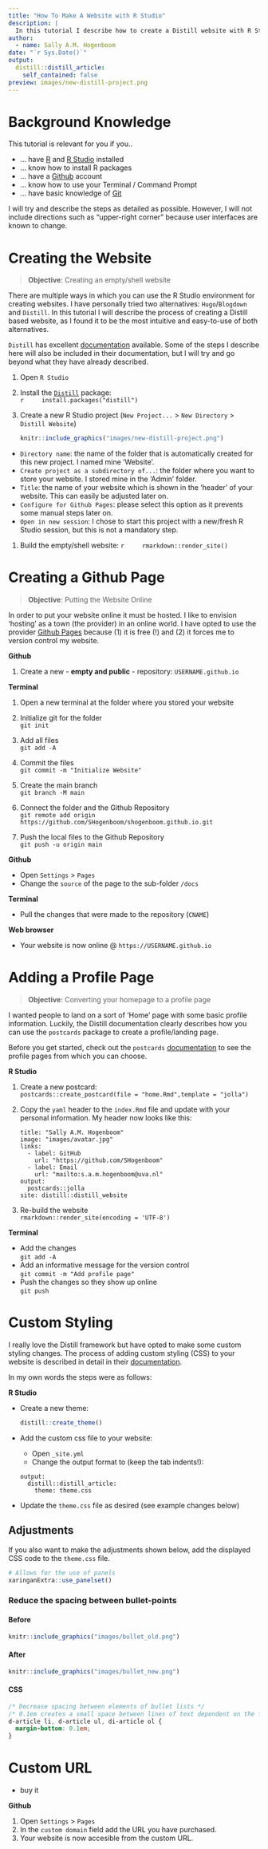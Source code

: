 ```yaml
---
title: "How To Make A Website with R Studio"
description: |
  In this tutorial I describe how to create a Distill website with R Studio and Github Pages. I also describe how I created the profile homepage with the `postcards` package and made some styling (CSS) adjustments.
author:
  - name: Sally A.M. Hogenboom
date: "`r Sys.Date()`"
output:
  distill::distill_article:
    self_contained: false
preview: images/new-distill-project.png
---
```


# Background Knowledge

This tutorial is relevant for you if you..

* ... have [R](https://cloud.r-project.org/) and [R Studio](https://www.rstudio.com/products/rstudio/download/#download) installed
* ... know how to install R packages
* ... have a [Github](https://github.com/) account
* ... know how to use your Terminal / Command Prompt
* ... have basic knowledge of [Git](https://git-scm.com/docs)

I will try and describe the steps as detailed as possible. However, I will not include directions such as "upper-right corner" because user interfaces are known to change. 

# Creating the Website

> **Objective**: Creating an empty/shell website

There are multiple ways in which you can use the R Studio environment for creating websites. I have personally tried two alternatives: `Hugo`/`Blogdown` and `Distill`. In this tutorial I will describe the process of creating a Distill based website, as I found it to be the most intuitive and easy-to-use of both alternatives.

`Distill` has excellent [documentation](https://rstudio.github.io/distill/website.html) available. Some of the steps I describe here will also be included in their documentation, but I will try and go beyond what they have already described.

1. Open `R Studio`  
1. Install the [`Distill`](https://rstudio.github.io/distill/) package:  
    ```r
    install.packages("distill")
    ```
1. Create a new R Studio project 
    (`New Project...` > `New Directory` > `Distill Website`)  

    ```r
    knitr::include_graphics("images/new-distill-project.png")
    ```

  * `Directory name`: the name of the folder that is automatically created for this new project. I named mine 'Website'.
  * `Create project as a subdirectory of...`: the folder where you want to store your website. I stored mine in the 'Admin' folder.
  * `Title`: the name of your website which is shown in the 'header' of your website. This can easily be adjusted later on.
  * `Configure for Github Pages`: please select this option as it prevents some manual steps later on.
  * `Open in new session`: I chose to start this project with a new/fresh R Studio session, but this is not a mandatory step.

1. Build the empty/shell website:
    ```r
    rmarkdown::render_site()
    ```

# Creating a Github Page

> **Objective**: Putting the Website Online

In order to put your website online it must be hosted. I like to envision 'hosting' as a town (the provider) in an online world. I have opted to use the provider [Github Pages](https://pages.github.com/) because (1) it is free (!) and (2) it forces me to version control my website.

**Github**  

1. Create a new  - **empty and public** - repository:
      ```
      USERNAME.github.io
      ```

**Terminal**  

1. Open a new terminal at the folder where you stored your website
1. Initialize git for the folder  
      ```
      git init
      ```
      
1. Add all files  
    ```
    git add -A
    ```
1. Commit the files  
    ```
    git commit -m "Initialize Website"
    ```
1. Create the main branch  
    ```
    git branch -M main
    ```
1. Connect the folder and the Github Repository  
    ```
    git remote add origin https://github.com/SHogenboom/shogenboom.github.io.git
    ```
1. Push the local files to the Github Repository  
    ```
    git push -u origin main
    ```

  
**Github**  

* Open `Settings` > `Pages`
* Change the `source` of the page to the sub-folder `/docs`

**Terminal** 

* Pull the changes that were made to the repository (`CNAME`)

**Web browser**  

* Your website is now online @ `https://USERNAME.github.io`

# Adding a Profile Page

> **Objective**: Converting your homepage to a profile page

I wanted people to land on a sort of 'Home' page with some basic profile information. Luckily, the Distill documentation clearly describes how you can use the `postcards` package to create a profile/landing page.

Before you get started, check out the `postcards` [documentation](https://github.com/seankross/postcards) to see the profile pages from which you can choose.

**R Studio**  

1. Create a new postcard:  
    ```
    postcards::create_postcard(file = "home.Rmd",template = "jolla")
    ```  
    
1. Copy the `yaml` header to the `index.Rmd` file and update with your personal information. My header now looks like this:  

    ```
    title: "Sally A.M. Hogenboom"
    image: "images/avatar.jpg"
    links:
      - label: GitHub
        url: "https://github.com/SHogenboom"
      - label: Email
        url: "mailto:s.a.m.hogenboom@uva.nl"
    output:
      postcards::jolla
    site: distill::distill_website
    ```
    
1. Re-build the website  
    ```
    rmarkdown::render_site(encoding = 'UTF-8')
    ```

**Terminal**  

* Add the changes  
    ```
    git add -A
    ```
* Add an informative message for the version control  
    ```
    git commit -m "Add profile page"
    ```
* Push the changes so they show up online  
    ```
    git push
    ```
    
# Custom Styling  

I really love the Distill framework but have opted to make some custom styling changes. The process of adding custom styling (CSS) to your website is described in detail in their [documentation](https://rstudio.github.io/distill/website.html?panelset1=theme.css&panelset2=theme.css2#theming). 

In my own words the steps were as follows:  

**R Studio** 

* Create a new theme:
  ```r
  distill::create_theme()
  ```
* Add the custom css file to your website:
  * Open `_site.yml`
  * Change the output format to (keep the tab indents!):
  ```
  output:
    distill::distill_article:
      theme: theme.css
  ```
* Update the `theme.css` file as desired (see example changes below)

## Adjustments

If you also want to make the adjustments shown below, add the displayed CSS code to the `theme.css` file.

```r
# Allows for the use of panels
xaringanExtra::use_panelset()
```

### Reduce the spacing between bullet-points

::: {.panelset}
::: {.panel}

#### Before

```r
knitr::include_graphics("images/bullet_old.png")
```

:::

::: {.panel}

#### After

```r
knitr::include_graphics("images/bullet_new.png")
```
:::
  
::: {.panel}

#### CSS

```css
/* Decrease spacing between elements of bullet lists */
/* 0.1em creates a small space between lines of text dependent on the font-size*/
d-article li, d-article ul, di-article ol {
  margin-bottom: 0.1em;
}
```

:::
:::

# Custom URL

* buy it

**Github**

1. Open `Settings` > `Pages`
1. In the `custom domain` field add the URL you have purchased. 
1. Your website is now accesible from the custom URL.
